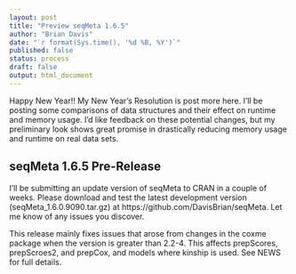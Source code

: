 ```yaml
---
layout: post
title: "Preview seqMeta 1.6.5"
author: "Brian Davis"
date: "`r format(Sys.time(), '%d %B, %Y')`"
published: false
status: process
draft: false
output: html_document
---
```


Happy New Year!!  My New Year's Resolution is post more here.  I'll be posting some comparisons of data structures and their effect on runtime and memory usage. I'd like feedback on these potential changes, but my preliminary look shows great promise in drastically reducing memory usage and runtime on real data sets.


## seqMeta 1.6.5 Pre-Release

I'll be submitting an update version of seqMeta to CRAN in a couple of weeks.  Please download and test the latest development version (seqMeta_1.6.0.9090.tar.gz) at https://github.com/DavisBrian/seqMeta.  Let me know of any issues you discover.  

This release mainly fixes issues that arose from changes in the coxme package when the version is greater than 2.2-4. This affects prepScores, prepScroes2, and prepCox, and models where kinship is used. See NEWS for full details.

